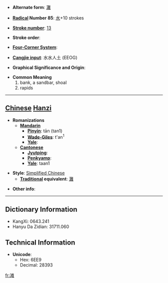 * '''Alternate form''': [[灘]]

* '''[[Wiktionary:Chinese radical index| Radical]] Number 85''': [[Wiktionary:Chinese radical index 水|水]]+10 strokes

* '''[[Wiktionary:Chinese total strokes index|Stroke number]]''': [[Wiktionary:Chinese total strokes index 13|13]]

* '''Stroke order''': 

* '''[[Wiktionary:Chinese four corner index|Four-Corner System]]''': 

* '''[[Wiktionary:Chinese Cangjie index|Cangjie input]]''': 水水人土 (EEOG)

* '''Graphical Significance and Origin''': 

* '''Common Meaning'''
*#bank, a sandbar, shoal
*# rapids


----

== [[Chinese]] [[Hanzi]] ==

* '''Romanizations'''
** '''[[Mandarin]]'''
*** '''[[Pinyin]]''': tān (tan1)
*** '''[[Wade-Giles]]''': t'an<sup>1</sup>
*** '''[[Yale]]''': 
** '''[[Cantonese]]'''
*** '''[[Jyutping]]''':
*** '''[[Penkyamp]]''': 
*** '''[[Yale]]''': taan1

* '''Style''': [[Simplified Chinese]] 
** '''[[Traditional Chinese|Traditional]] equivalent''': [[灘]]

* '''Other info''': 

----

== Dictionary Information ==

* KangXi: 0643.241
* Hanyu Da Zidian: 31711.060

== Technical Information ==

* '''Unicode''':
** Hex: 6EE9
** Decimal: 28393

[[fr:滩]]